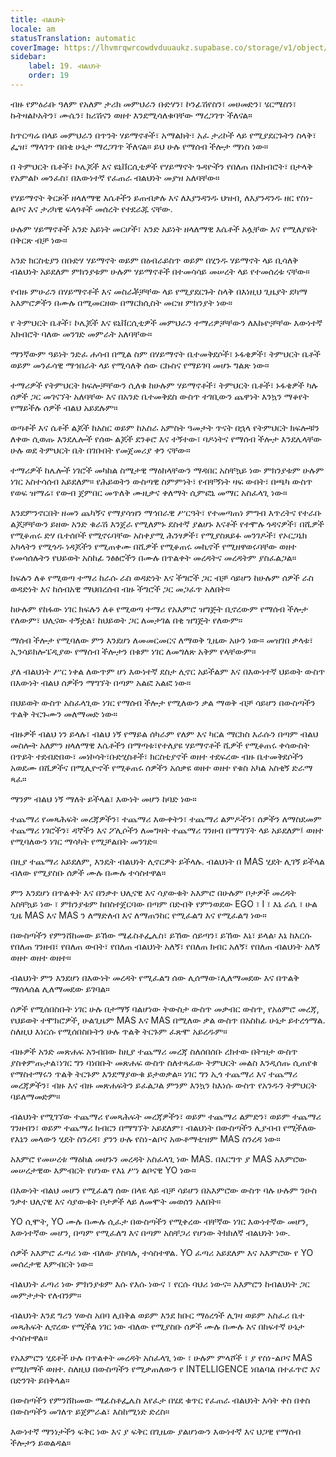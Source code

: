 ```yaml
---
title: ብልህነት
locale: am
statusTranslation: automatic
coverImage: https://lhvmrqwrcowdvduuaukz.supabase.co/storage/v1/object/public/strapi-uploads/small_cover-educacion-fundamental.webp-2d51a7828a2b1309555be27f7e2a61a0.webp
sidebar:
    label: 19. ብልህነት
    order: 19
---
```

ብዙ የምዕራቡ ዓለም የአለም ታሪክ መምህራን ቡድሃን፣ ኮንፊሽየስን፣ መሀመድን፣ ሄርሜስን፣ ኩትዛልኮአትን፣ ሙሴን፣ ክሪሽናን ወዘተ እንደሚሳለቁባቸው ማረጋገጥ ችለናል።

ከጥርጣሬ በላይ መምህራን በጥንት ሃይማኖቶች፣ አማልክት፣ አፈ ታሪኮች ላይ የሚያደርጉትን ስላቅ፣ ፌዝ፣ ማላገጥ በበቂ ሁኔታ ማረጋገጥ ችለናል። ይህ ሁሉ የማሰብ ችሎታ ማነስ ነው።

በ ትምህርት ቤቶች፣ ኮሌጆች እና ዩኒቨርሲቲዎች የሃይማኖት ጉዳዮችን የበለጠ በአክብሮት፣ በታላቅ የአምልኮ መንፈስ፣ በእውነተኛ የፈጠራ ብልህነት መያዝ አለባቸው።

የሃይማኖት ቅርጾች ዘላለማዊ እሴቶችን ይጠብቃሉ እና ለእያንዳንዱ ህዝብ, ለእያንዳንዱ ዘር የስነ-ልቦና እና ታሪካዊ ፍላጎቶች መሰረት የተደራጁ ናቸው.

ሁሉም ሃይማኖቶች አንድ አይነት መርሆች፣ አንድ አይነት ዘላለማዊ እሴቶች አሏቸው እና የሚለያዩት በቅርጽ ብቻ ነው።

አንድ ክርስቲያን በቡድሃ ሃይማኖት ወይም በዕብራይስጥ ወይም በሂንዱ ሃይማኖት ላይ ቢሳለቅ ብልህነት አይደለም ምክንያቱም ሁሉም ሃይማኖቶች በተመሳሳይ መሠረት ላይ የተመሰረቱ ናቸው።

የብዙ ምሁራን በሃይማኖቶች እና መስራቾቻቸው ላይ የሚያደርጉት ስላቅ በእነዚህ ጊዜያት ደካማ አእምሮዎችን በሙሉ በሚመርዘው በማርክሲስት መርዝ ምክንያት ነው።

የ ትምህርት ቤቶች፣ ኮሌጆች እና ዩኒቨርሲቲዎች መምህራን ተማሪዎቻቸውን ለእኩዮቻቸው እውነተኛ አክብሮት ባለው መንገድ መምራት አለባቸው።

ማንኛውም ዓይነት ንድፈ ሐሳብ በሚል ስም በሃይማኖት ቤተመቅደሶች፣ ኑፋቄዎች፣ ትምህርት ቤቶች ወይም መንፈሳዊ ማኅበራት ላይ የሚሳለቅ ሰው ርኩስና የማይገባ መሆኑ ግልጽ ነው።

ተማሪዎች የትምህርት ክፍሎቻቸውን ሲለቁ ከሁሉም ሃይማኖቶች፣ ትምህርት ቤቶች፣ ኑፋቄዎች ካሉ ሰዎች ጋር መገናኘት አለባቸው እና በአንድ ቤተመቅደስ ውስጥ ተገቢውን ጨዋነት እንኳን ማቆየት የማይችሉ ሰዎች ብልህ አይደሉም።

ወጣቶች እና ሴቶች ልጆች ከአስር ወይም ከአስራ አምስት ዓመታት ጥናት በኋላ የትምህርት ክፍሎቹን ለቀው ሲወጡ እንደሌሎች የሰው ልጆች ደንቆሮ እና ተኝተው፣ ባዶነትና የማሰብ ችሎታ እንደሌላቸው ሁሉ ወደ ትምህርት ቤት በገቡበት የመጀመሪያ ቀን ናቸው።

ተማሪዎች ከሌሎች ነገሮች መካከል ስሜታዊ ማዕከላቸውን ማዳበር አስቸኳይ ነው ምክንያቱም ሁሉም ነገር አስተሳሰብ አይደለም። የሕይወትን ውስጣዊ ስምምነት፣ የብቸኝነት ዛፍ ውበት፣ በጫካ ውስጥ የወፍ ዝማሬ፣ የውብ ጀምበር መጥለቅ ሙዚቃና ቀለማት ሲምፎኒ መማር አስፈላጊ ነው።

እንደምንኖርበት ዘመን ጨካኝና የማያሳዝን ማኅበራዊ ሥርዓት፣ የተመጣጠነ ምግብ እጥረትና የተራቡ ልጆቻቸውን ይዘው አንድ ቁራሽ እንጀራ የሚለምኑ ደስተኛ ያልሆኑ እናቶች የተሞሉ ጎዳናዎች፣ በሺዎች የሚቆጠሩ ድሃ ቤተሰቦች የሚኖሩባቸው አስቀያሚ ሕንፃዎች፣ የሚያስጸይፉ መንገዶች፣ የኦርጋኒክ አካላትን የሚጎዱ ነዳጆችን የሚጠቀሙ በሺዎች የሚቆጠሩ መኪኖች የሚዘዋወሩባቸው ወዘተ የመሳሰሉትን የህይወት አስከፊ ንፅፅሮችን በሙሉ በጥልቀት መረዳትና መረዳትም ያስፈልጋል።

ክፍሉን ለቆ የሚወጣ ተማሪ ከራሱ ራስ ወዳድነት እና ችግሮች ጋር ብቻ ሳይሆን ከሁሉም ሰዎች ራስ ወዳድነት እና ከሰብአዊ ማህበረሰብ ብዙ ችግሮች ጋር መጋፈጥ አለበት።

ከሁሉም የከፋው ነገር ክፍሉን ለቆ የሚወጣ ተማሪ የአእምሮ ዝግጅት ቢኖረውም የማሰብ ችሎታ የለውም፣ ህሊናው ተኝቷል፣ ከህይወት ጋር ለመታገል በቂ ዝግጅት የለውም።

ማሰብ ችሎታ የሚባለው ምን እንደሆነ ለመመርመርና ለማወቅ ጊዜው አሁን ነው። መዝገበ ቃላቱ፣ ኢንሳይክሎፔዲያው የማሰብ ችሎታን በቁም ነገር ለመግለጽ አቅም የላቸውም።

ያለ ብልህነት ሥር ነቀል ለውጥም ሆነ እውነተኛ ደስታ ሊኖር አይችልም እና በእውነተኛ ህይወት ውስጥ በእውነት ብልህ ሰዎችን ማግኘት በጣም አልፎ አልፎ ነው።

በህይወት ውስጥ አስፈላጊው ነገር የማሰብ ችሎታ የሚለውን ቃል ማወቅ ብቻ ሳይሆን በውስጣችን ጥልቅ ትርጉሙን መለማመድ ነው።

ብዙዎች ብልህ ነን ይላሉ፣ ብልህ ነኝ የማይል ሰካራም የለም እና ካርል ማርክስ እራሱን በጣም ብልህ መስሎት አለምን ዘላለማዊ እሴቶችን በማጣቱ፣የተለያዩ ሃይማኖቶች ሺዎች የሚቆጠሩ ቀሳውስት በጥይት ተደብድበው፣ መነኮሳት፣ቡድሂስቶች፣ ክርስቲያኖች ወዘተ ተደፍረው ብዙ ቤተመቅደሶችን አወደሙ በሺዎችና በሚሊዮኖች የሚቆጠሩ ሰዎችን አሰቃዩ ወዘተ ወዘተ የቁስ አካል አስቂኝ ድራማ ጻፈ።

ማንም ብልህ ነኝ ማለት ይችላል፣ እውነት መሆን ከባድ ነው።

ተጨማሪ የመጻሕፍት መረጃዎችን፣ ተጨማሪ እውቀትን፣ ተጨማሪ ልምዶችን፣ ሰዎችን ለማስደመም ተጨማሪ ነገሮችን፣ ዳኞችን እና ፖሊሶችን ለመግዛት ተጨማሪ ገንዘብ በማግኘት ላይ አይደለም፤ ወዘተ የሚባለውን ነገር ማሳካት የሚቻልበት መንገድ።

በዚያ ተጨማሪ አይደለም, እንዴት ብልህነት ሊኖርዎት ይችላሉ. ብልህነት በ MAS ሂደት ሊገኝ ይችላል ብለው የሚያስቡ ሰዎች ሙሉ በሙሉ ተሳስተዋል።

ምን እንደሆነ በጥልቀት እና በንቃተ ህሊናዊ እና ሳያውቁት አእምሮ በሁሉም ቦታዎች መረዳት አስቸኳይ ነው ፣ ምክንያቱም ከበስተጀርባው በጣም በድብቅ የምንወደው EGO ፣ I ፣ እኔ ራሴ ፣ ሁል ጊዜ MAS እና MAS ን ለማድለብ እና ለማጠንከር የሚፈልግ እና የሚፈልግ ነው።

በውስጣችን የምንሸከመው ይኸው ሜፊስቶፌሌስ፣ ይኸው ሰይጣን፣ ይኸው እኔ፣ ይላል፡ እኔ ከእርሱ የበለጠ ገንዘብ፣ የበለጠ ውበት፣ የበለጠ ብልህነት አለኝ፣ የበለጠ ክብር አለኝ፣ የበለጠ ብልህነት አለኝ ወዘተ ወዘተ ወዘተ።

ብልህነት ምን እንደሆነ በእውነት መረዳት የሚፈልግ ሰው ሊሰማው፣ሊለማመደው እና በጥልቅ ማሰላሰል ሊለማመደው ይገባል።

ሰዎች የሚሰበስቡት ነገር ሁሉ በታማኝ ባልሆነው ትውስታ ውስጥ መቃብር ውስጥ, የአዕምሮ መረጃ, የህይወት ተሞክሮዎች, ሁልጊዜም MAS እና MAS በሚለው ቃል ውስጥ በአስከፊ ሁኔታ ይተረጎማል. ስለዚህ እነርሱ የሚሰበስቡትን ሁሉ ጥልቅ ትርጉም ፈጽሞ አይረዱም።

ብዙዎች አንድ መጽሐፍ አንብበው ከዚያ ተጨማሪ መረጃ ስለሰበሰቡ ረክተው በትዝታ ውስጥ ያስቀምጡታል፣ነገር ግን ባነበቡት መጽሐፍ ውስጥ ስለተጻፈው ትምህርት መልስ እንዲሰጡ ሲጠየቁ የማስተማሩን ጥልቅ ትርጉም እንደማያውቁ ይታወቃል። ነገር ግን ኢጎ ተጨማሪ እና ተጨማሪ መረጃዎችን፣ ብዙ እና ብዙ መጽሐፍትን ይፈልጋል ምንም እንኳን ከእነሱ ውስጥ የአንዱን ትምህርት ባይለማመድም።

ብልህነት የሚገኘው ተጨማሪ የመጻሕፍት መረጃዎችን፣ ወይም ተጨማሪ ልምድን፣ ወይም ተጨማሪ ገንዘብን፣ ወይም ተጨማሪ ክብርን በማግኘት አይደለም፣ ብልህነት በውስጣችን ሊያብብ የሚችለው የእኔን መላውን ሂደት ስንረዳ፣ ያንን ሁሉ የስነ-ልቦና አውቶማቲዝም MAS ስንረዳ ነው።

አእምሮ የመሠረቱ ማዕከል መሆኑን መረዳት አስፈላጊ ነው MAS. በእርግጥ ያ MAS አእምሮው መሠረታዊው እምብርት የሆነው የእኔ ሥነ ልቦናዊ YO ነው።

በእውነት ብልህ መሆን የሚፈልግ ሰው በላዩ ላይ ብቻ ሳይሆን በአእምሮው ውስጥ ባሉ ሁሉም ንዑስ ንቃተ ህሊናዊ እና ሳያውቁት ቦታዎች ላይ ለመሞት መወሰን አለበት።

YO ሲሞት, YO ሙሉ በሙሉ ሲፈታ በውስጣችን የሚቀረው ብቸኛው ነገር እውነተኛው መሆን, እውነተኛው መሆን, በጣም የሚፈለግ እና በጣም አስቸጋሪ የሆነው ትክክለኛ ብልህነት ነው.

ሰዎች አእምሮ ፈጣሪ ነው ብለው ያስባሉ, ተሳስተዋል. YO ፈጣሪ አይደለም እና አእምሮው የ YO መሰረታዊ እምብርት ነው።

ብልህነት ፈጣሪ ነው ምክንያቱም እሱ የእሱ ነውና ፣ የርሱ ባህሪ ነውና። አእምሮን ከብልህነት ጋር መምታታት የለብንም።

ብልህነት እንደ ግሪን ሃውስ አበባ ሊበቅል ወይም እንደ ክቡር ማዕረጎች ሊገዛ ወይም አስፈሪ ቤተ መጻሕፍት ሊኖረው የሚችል ነገር ነው ብለው የሚያስቡ ሰዎች ሙሉ በሙሉ እና በከፍተኛ ሁኔታ ተሳስተዋል።

የአእምሮን ሂደቶች ሁሉ በጥልቀት መረዳት አስፈላጊ ነው ፣ ሁሉም ምላሾች ፣ ያ የስነ-ልቦና MAS የሚከማች ወዘተ. ስለዚህ በውስጣችን የሚቃጠለውን የ INTELLIGENCE ነበልባል በተፈጥሮ እና በድንገት ይበቅላል።

በውስጣችን የምንሸከመው ሜፊስቶፌሌስ እየፈታ በሄደ ቁጥር የፈጠራ ብልህነት እሳት ቀስ በቀስ በውስጣችን መገለጥ ይጀምራል፣ እስከሚነድ ድረስ።

እውነተኛ ማንነታችን ፍቅር ነው እና ያ ፍቅር በጊዜው ያልሆነውን እውነተኛ እና ህጋዊ የማሰብ ችሎታን ይወልዳል።

